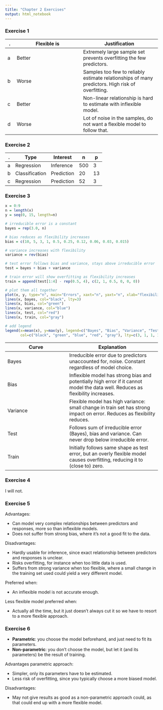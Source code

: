 ```yaml
---
title: "Chapter 2 Exercises"
output: html_notebook
---
```


### Exercise 1

. | Flexible is | Justification
--|-------------|---------------
a | Better      | Extremely large sample set prevents overfitting the few predictors.
b | Worse       | Samples too few to reliably estimate relationships of many predictors. High risk of overfitting.
c | Better      | Non-linear relationship is hard to estimate with inflexible model.
d | Worse       | Lot of noise in the samples, do not want a flexible model to follow that.

### Exercise 2

. | Type           | Interest   | n   | p
--|----------------|------------|-----|---
a | Regression     | Inference  | 500 | 3
b | Classification | Prediction | 20  | 13
c | Regression     | Prediction | 52  | 3

### Exercise 3

```r
x = 0:9
n = length(x)
y = seq(0, 15, length=n)

# irreducible error is a constant
bayes = rep(3.0, n)

# bias reduces as flexibility increases
bias = c(10, 5, 3, 1, 0.5, 0.25, 0.12, 0.06, 0.03, 0.015)

# variance increases with flexibility 
variance = rev(bias)

# test error follows bias and variance, stays above irreducible error
test = bayes + bias + variance

# train error will show overfitting as flexibility increases
train = append(test[1:4] - rep(0.5, 4), c(2, 1, 0.5, 0, 0, 0))

# plot them all together
plot(x, y, type="n", main="Errors", xaxt="n", yaxt="n", xlab="flexibility", ylab="error")
lines(x, bayes, col="black", lty=3)
lines(x, bias, col="green")
lines(x, variance, col="blue")
lines(x, test, col="red")
lines(x, train, col="gray")

# add legend
legend(x=mean(x), y=max(y), legend=c("Bayes", "Bias", "Variance", "Test", "Train"),
       col=c("black", "green", "blue", "red", "gray"), lty=c(3, 1, 1, 1, 1))
```
Curve    | Explanation
---------|-------------
Bayes    | Irreducible error due to predictors unaccounted for, noise. Constant regardless of model choice.
Bias     | Inflexible model has strong bias and potentially high error if it cannot model the data well. Reduces as flexibility increases.
Variance | Flexible model has high variance: small change in train set has strong impact on error. Reduces as flexibility reduces.
Test     | Follows sum of irreducible error (Bayes), bias and variance. Can never drop below irreducible error.
Train    | Initially follows same shape as test error, but an overly flexible model causes overfitting, reducing it to (close to) zero.

### Exercise 4

I will not.

### Exercise 5

Advantages:

* Can model very complex relationships between predictors and responses, more so than inflexible models.
* Does not suffer from strong bias, where it's not a good fit to the data.

Disadvantages:

* Hardly usable for inference, since exact relationship between predictors and responses is unclear.
* Risks overfitting, for instance when too little data is used.
* Suffers from strong variance when too flexible, where a small change in the training set used could yield a very different model.

Preferred when:

* An inflexible model is not accurate enough.

Less flexible model preferred when:

* Actually all the time, but it just doesn't always cut it so we have to resort to a more flexible approach.

### Exercise 6

* **Parametric**: you choose the model beforehand, and just need to fit its parameters.
* **Non-parametric**: you don't choose the model, but let it (and its parameters) be the result of training.

Advantages parametric approach:

* Simpler, only its parameters have to be estimated.
* Less risk of overfitting, since you typically choose a more biased model.

Disadvantages:

* May not give results as good as a non-parametric approach could, as that could end up with a more flexible model.